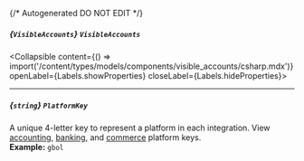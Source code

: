 {/* Autogenerated DO NOT EDIT  */}

##### *{`VisibleAccounts`}* `VisibleAccounts`
<Collapsible content={() => import('/content/types/models/components/visible_accounts/csharp.mdx')} openLabel={Labels.showProperties} closeLabel={Labels.hideProperties}>
</Collapsible>

---
##### *{`string`}* `PlatformKey`
A unique 4\-letter key to represent a platform in each integration. View [accounting](https://docs.codat.io/integrations/accounting/overview\#platform\-keys), [banking](https://docs.codat.io/integrations/banking/overview\#platform\-keys), and [commerce](https://docs.codat.io/integrations/commerce/overview\#platform\-keys) platform keys.
<br/>
**Example:** `gbol`


